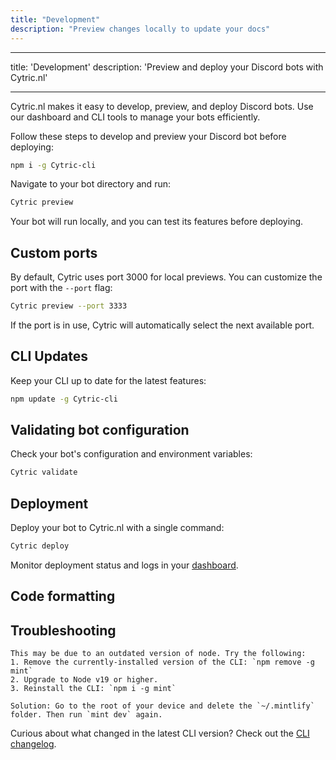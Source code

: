 ```yaml
---
title: "Development"
description: "Preview changes locally to update your docs"
---
```


---

title: 'Development'
description: 'Preview and deploy your Discord bots with Cytric.nl'

---

<Info>
  Cytric.nl makes it easy to develop, preview, and deploy Discord bots. Use our
  dashboard and CLI tools to manage your bots efficiently.
</Info>

Follow these steps to develop and preview your Discord bot before deploying:

<Steps>
<Step title="Install the Cytric CLI">

```bash
npm i -g Cytric-cli
```

</Step>

<Step title="Preview your bot locally">

Navigate to your bot directory and run:

```bash
Cytric preview
```

Your bot will run locally, and you can test its features before deploying.

</Step>
</Steps>

## Custom ports

By default, Cytric uses port 3000 for local previews. You can customize the port with the `--port` flag:

```bash
Cytric preview --port 3333
```

If the port is in use, Cytric will automatically select the next available port.

## CLI Updates

Keep your CLI up to date for the latest features:

```bash
npm update -g Cytric-cli
```

## Validating bot configuration

Check your bot's configuration and environment variables:

```bash
Cytric validate
```

## Deployment

Deploy your bot to Cytric.nl with a single command:

```bash
Cytric deploy
```

Monitor deployment status and logs in your [dashboard](https://Cytric.nl/dashboard).

## Code formatting

## Troubleshooting

<AccordionGroup>
  <Accordion title='Error: Could not load the "sharp" module using the darwin-arm64 runtime'>

    This may be due to an outdated version of node. Try the following:
    1. Remove the currently-installed version of the CLI: `npm remove -g mint`
    2. Upgrade to Node v19 or higher.
    3. Reinstall the CLI: `npm i -g mint`

  </Accordion>

  <Accordion title="Issue: Encountering an unknown error">
  
    Solution: Go to the root of your device and delete the `~/.mintlify` folder. Then run `mint dev` again.
  </Accordion>
</AccordionGroup>

Curious about what changed in the latest CLI version? Check out the [CLI changelog](https://www.npmjs.com/package/mintlify?activeTab=versions).
